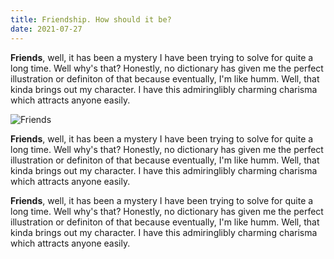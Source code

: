 ```yaml
---
title: Friendship. How should it be?
date: 2021-07-27
---
```

**Friends**, well, it has been a mystery I have been trying to solve for quite a long time. Well why's that?
Honestly, no dictionary has given me the perfect illustration or definiton of that because eventually, I'm like humm.
Well, that kinda brings out my character. I have this admiringlibly charming charisma which attracts anyone easily.

![Friends](./friends.jpg)

**Friends**, well, it has been a mystery I have been trying to solve for quite a long time. Well why's that?
Honestly, no dictionary has given me the perfect illustration or definiton of that because eventually, I'm like humm.
Well, that kinda brings out my character. I have this admiringlibly charming charisma which attracts anyone easily.


**Friends**, well, it has been a mystery I have been trying to solve for quite a long time. Well why's that?
Honestly, no dictionary has given me the perfect illustration or definiton of that because eventually, I'm like humm.
Well, that kinda brings out my character. I have this admiringlibly charming charisma which attracts anyone easily.
